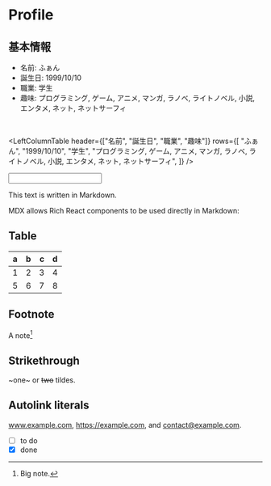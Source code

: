 
# Profile

## 基本情報

- 名前: ふぁん
- 誕生日: 1999/10/10
- 職業: 学生
- 趣味: プログラミング, ゲーム, アニメ, マンガ, ラノベ, ライトノベル, 小説, エンタメ, ネット, ネットサーフィ

<br />

<LeftColumnTable
  header={["名前", "誕生日", "職業", "趣味"]}
  rows={[
    "ふぁん",
    "1999/10/10",
    "学生",
    "プログラミング, ゲーム, アニメ, マンガ, ラノベ, ライトノベル, 小説, エンタメ, ネット, ネットサーフィ",
  ]}
/>

<input type="text" />

This text is written in Markdown.

MDX allows Rich React components to be used directly in Markdown: <Counter/>

## Table

| a   | b   |   c |  d  |
| --- | :-- | --: | :-: |
| 1   | 2   |   3 |  4  |
| 5   | 6   |   7 |  8  |

## Footnote

A note[^1]

[^1]: Big note.

## Strikethrough

~one~ or ~~two~~ tildes.

## Autolink literals

www.example.com, https://example.com, and contact@example.com.

- [ ] to do
- [x] done
